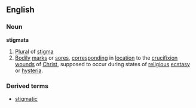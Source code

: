 ==English==
===Noun===
'''stigmata'''
{{wikipedia}}
#[[Plural]] of [[stigma]]
#[[Bodily]] [[mark]]s or [[sore]]s, [[corresponding]] in [[location]] to the [[crucifixion]] [[wound]]s of [[Christ]], supposed to occur during states of [[religious]] [[ecstasy]] or [[hysteria]].
===Derived terms===
*[[stigmatic]]